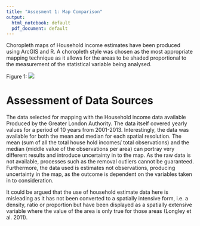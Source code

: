 ```yaml
---
title: "Assesment 1: Map Comparison"
output:
  html_notebook: default
  pdf_document: default
---
```

Choropleth maps of Household income estimates have been produced using ArcGIS and R. A choropleth style was chosen as the most appropriate mapping technique as it allows for the areas to be shaded proportional to the measurement of the statistical variable being analysed.

Figure 1: ![](IncomeMap_Final.jpg)

# Assessment of Data Sources

The data selected for mapping with the Household income data available Produced by the Greater London Authority. The data itself covered yearly values for a period of 10 years from 2001-2013. 
Interestingly, the data was available for both the mean and median for each spatial resolution. The mean (sum of all the total house hold incomes/ total observations) and the median (middle value of the observations per area) can portray very different results and introduce uncertainty in to the map. As the raw data is not available, processes such as the removal outliers cannot be guaranteed. Furthermore, the data used is estimates not observations, producing uncertainty in the map, as the outcome is dependent on the variables taken in to consideration.

It could be argued that the use of household estimate data here is misleading as it has not been converted to a spatially intensive form, i.e. a density, ratio or proportion but have been displayed as a spatially extensive variable where the value of the area is only true for those areas (Longley et al. 2011).
